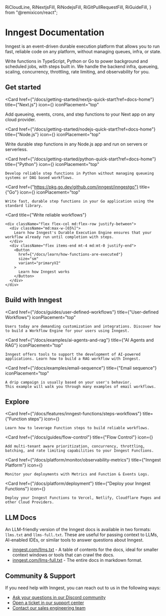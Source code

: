   RiCloudLine,
  RiNextjsFill,
  RiNodejsFill,
  RiGitPullRequestFill,
  RiGuideFill,
} from "@remixicon/react";


# Inngest Documentation

Inngest is an event-driven durable execution platform that allows you to run fast, reliable code on any platform, without managing queues, infra, or state.


Write functions in TypeScript, Python or Go to power background and scheduled jobs, with steps built in.  We handle the backend infra, queueing, scaling, concurrency, throttling, rate limiting, and observability for you.

## Get started


<CardGroup cols={2}>

  <Card
    href={"/docs/getting-started/nextjs-quick-start?ref=docs-home"}
    title={"Next.js"}
    icon={<RiNextjsFill className="text-basis h-8 w-8"/>}
    iconPlacement="top"
  >
  Add queueing, events, crons, and step functions to your Next app on any cloud provider.
  </Card>

  <Card
    href={"/docs/getting-started/nodejs-quick-start?ref=docs-home"}
    title={"Node.js"}
    icon={<RiNodejsFill className="text-basis h-8 w-8"/>}
    iconPlacement="top"
  >
  Write durable step functions in any Node.js app and run on servers or serverless.
  </Card>

  <Card
    href={"/docs/getting-started/python-quick-start?ref=docs-home"}
    title={"Python"}
    icon={<PythonIcon className="text-basis h-8 w-8"/>}
    iconPlacement="top"
  >
    Develop reliable step functions in Python without managing queueing systems or DAG based workflows.
  </Card>


  <Card
    href={"https://pkg.go.dev/github.com/inngest/inngestgo"}
    title={"Go"}
    icon={<GoIcon className="text-basis h-8 w-8"/>}
    iconPlacement="top"
  >
    Write fast, durable step functions in your Go application using the standard library.
  </Card>

</CardGroup>


<CardGroup cols={1} className="my-10 px-12">

  <Card
    title={"Write reliable workflows"}
  >
    <div className="flex flex-col md:flex-row justify-between">
      <div className="md:max-w-[65%]">
        Learn how Inngest's Durable Execution Engine ensures that your workflow already run until completion with steps.
      </div>
      <div className="flex items-end mt-4 md:mt-0 justify-end">
        <Button
          href={"/docs/learn/how-functions-are-executed"}
          size="sm"
          variant="primaryV2"
        >
          Learn how Inngest works
        </Button>
      </div>
    </div>
  </Card>

</CardGroup>


## Build with Inngest

<CardGroup cols={3}>

  <Card
    href={"/docs/guides/user-defined-workflows"}
    title={"User-defined Workflows"}
    iconPlacement="top"
  >
    Users today are demanding customization and integrations. Discover how to build a Workflow Engine for your users using Inngest.
  </Card>

  <Card
    href={"/docs/examples/ai-agents-and-rag"}
    title={"AI Agents and RAG"}
    iconPlacement="top"
  >
    Inngest offers tools to support the development of AI-powered applications. Learn how to build a RAG workflow with Inngest.
  </Card>


  <Card
    href={"/docs/examples/email-sequence"}
    title={"Email sequence"}
    iconPlacement="top"
  >
    A drip campaign is usually based on your user's behavior.
    This example will walk you through many examples of email workflows.
  </Card>

</CardGroup>


## Explore

<CardGroup cols={2}>

  <Card
    href={"/docs/features/inngest-functions/steps-workflows"}
    title={"Function steps"}
    icon={<RiGuideFill className="text-basis h-4 w-4"/>}
  >
    Learn how to leverage Function steps to build reliable workflows.
  </Card>


  <Card
    href={"/docs/guides/flow-control"}
    title={"Flow Control"}
    icon={<RiGitPullRequestFill className="rotate-90 text-basis h-4 w-4" />}
  >
    Add multi-tenant aware prioritization, concurrency, throttling, batching, and rate limiting capabilities to your Inngest Functions.
  </Card>

  <Card
    href={"/docs/platform/monitor/observability-metrics"}
    title={"Inngest Platform"}
    icon={<InngestIcon className="text-basis h-4 w-4"/>}
  >
    Monitor your deployments with Metrics and Function & Events Logs.
  </Card>

  <Card
    href={"/docs/platform/deployment"}
    title={"Deploy your Inngest Functions"}
    icon={<RiCloudLine className="text-basis h-4 w-4"/>}
  >
    Deploy your Inngest Functions to Vercel, Netlify, Cloudflare Pages and other Cloud Providers.
  </Card>

</CardGroup>

## LLM Docs

An LLM-friendly version of the Inngest docs is available in two formats: `llms.txt` and `llms-full.txt`. These are useful for passing context to LLMs, AI-enabled IDEs, or similar tools to answer questions about Inngest.

* [inngest.com/llms.txt](https://www.inngest.com/llms.txt) - A table of contents for the docs, ideal for smaller context windows or tools that can crawl the docs.
* [inngest.com/llms-full.txt](https://www.inngest.com/llms-full.txt) - The entire docs in markdown format.

## Community & Support

If you need help with Inngest, you can reach out to us in the following ways:

* [Ask your questions in our Discord community](/discord)
* [Open a ticket in our support center](https://app.inngest.com/support)
* [Contact our sales engineering team](/contact?ref=docs)
